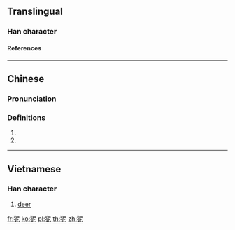 {{character info/new}}
==Translingual==

===Han character===
{{Han char|rn=94|rad=犬|as=05|sn=8|four=47211|canj=KHSP|ids=⿰犭尼}}

====References====
{{Han ref|kx=0709.090|dkj=20342|dj=1121.190|hdz=21342.040|uh=72D4}}

----

==Chinese==
{{zh-forms|alt=𤝺}}

===Pronunciation===
{{zh-pron
|m=nǐ
|c=nei5
|mc=y
|oc=y
|cat=n
}}

===Definitions===
{{zh-hanzi}}

# {{zh-only|猗狔}}
# {{zh-alt-form|䝚}}

----

==Vietnamese==

===Han character===
{{vi-hantu|nai|chu=Nom|rs=犬05}}

# [[deer]]

[[fr:狔]]
[[ko:狔]]
[[pl:狔]]
[[th:狔]]
[[zh:狔]]
